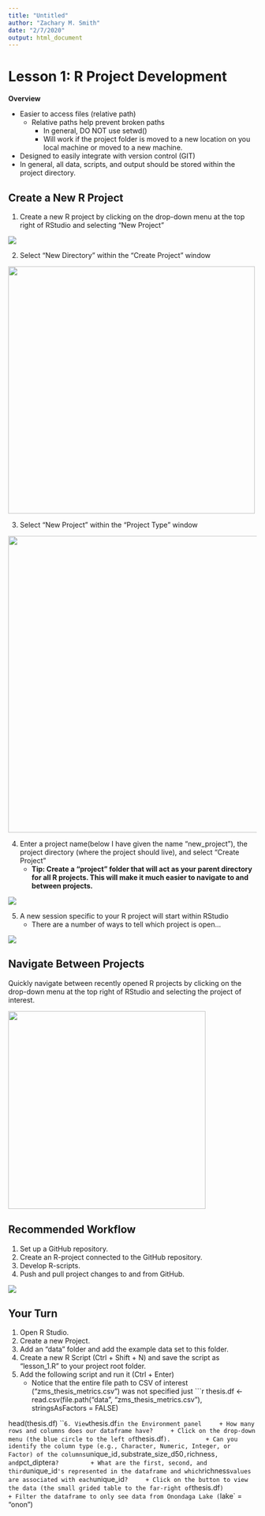 ```yaml
---
title: "Untitled"
author: "Zachary M. Smith"
date: "2/7/2020"
output: html_document
---
```


# Lesson 1: R Project Development

__Overview__

* Easier to access files (relative path)
    + Relative paths help prevent broken paths
        + In general, DO NOT use setwd()
        + Will work if the project folder is moved to a new location on you local machine or moved to a new machine.
* Designed to easily integrate with version control (GIT)
* In general, all data, scripts, and output should be stored within the project directory.

## Create a New R Project

1. Create a new R project by clicking on the drop-down menu at the top right of RStudio and selecting "New Project"

![](images/r_project/create_project.png)

2. Select "New Directory" within the "Create Project" window

![](images/r_project/new_directory.png){width=500px}

3. Select "New Project" within the "Project Type" window

![](images/r_project/project_type.png){width=600px}

4. Enter a project name(below I have given the name "new_project"), the project directory (where the project should live), and select "Create Project"
    + __Tip: Create a “project” folder that will act as your parent directory for all R projects. This will make it much easier to navigate to and between projects.__

![](images/r_project/create_new_project.png)

5. A new session specific to your R project will start within RStudio
    + There are a number of ways to tell which project is open...

![](images/r_project/fresh_project.png)

## Navigate Between Projects

Quickly navigate between recently opened R projects by clicking on the drop-down menu at the top right of RStudio and selecting the project of interest.

![](images/r_project/nav_project.png){width=400px}


## Recommended Workflow

1. Set up a GitHub repository.
2. Create an R-project connected to the GitHub repository.
3. Develop R-scripts.
4. Push and pull project changes to and from GitHub.

![](images/r_project/workflow.png)

## Your Turn

1. Open R Studio.
2. Create a new Project.
3. Add an "data" folder and add the example data set to this folder.
4. Create a new R Script (Ctrl + Shift + N) and save the script as "lesson_1.R" to your project root folder.
5. Add the following script and run it (Ctrl + Enter)
    + Notice that the entire file path to CSV of interest ("zms_thesis_metrics.csv") was not specified just 
```r
thesis.df <- read.csv(file.path("data",
                                "zms_thesis_metrics.csv"),
                      stringsAsFactors = FALSE)

head(thesis.df)
```
6. View `thesis.df` in the Environment panel
    + How many rows and columns does our dataframe have?
    + Click on the drop-down menu (the blue circle to the left of `thesis.df`). 
        + Can you identify the column type (e.g., Character, Numeric, Integer, or Factor) of the columns `unique_id`, `substrate_size_d50`, `richness`, and `pct_diptera`?
        + What are the first, second, and third `unique_id`'s represented in the dataframe and which `richness` values are associated with each `unique_id`?
    + Click on the button to view the data (the small grided table to the far-right of `thesis.df`)
        + Filter the dataframe to only see data from Onondaga Lake (`lake` = "onon")
